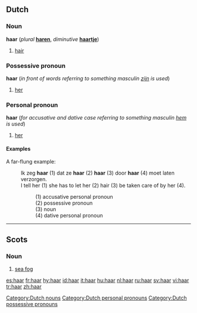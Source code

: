 ==Dutch==

===Noun===
'''haar''' {{n}} (''plural'' '''[[haren]]''', ''diminutive'' '''[[haartje]]''')

# [[hair]]

===Possessive pronoun===
{{rfc-header|Possessive pronoun}}
'''haar''' {{f}} (''in front of words referring to something masculin [[zijn]] is used'')

# [[her]]

===Personal pronoun===
'''haar''' {{f}} (''for accusative and dative case referring to something masculin [[hem]] is used'')

# [[her]]

====Examples====
;A far-flung example:

:Ik zeg '''haar''' (1) dat ze '''haar''' (2) '''haar''' (3) door '''haar''' (4) moet laten verzorgen.<br />
:I tell her (1) she has to let her (2) hair (3) be taken care of by her (4).

::(1) accusative personal pronoun
::(2) possessive pronoun
::(3) noun
::(4) dative personal pronoun

[[Category:Dutch nouns]]
[[Category:Dutch personal pronouns]]
[[Category:Dutch possessive pronouns]]

----

==Scots==

===Noun===
{{sco-noun|-}}

# [[sea fog]]

[[es:haar]]
[[fr:haar]]
[[hy:haar]]
[[id:haar]]
[[it:haar]]
[[hu:haar]]
[[nl:haar]]
[[ru:haar]]
[[sv:haar]]
[[vi:haar]]
[[tr:haar]]
[[zh:haar]]